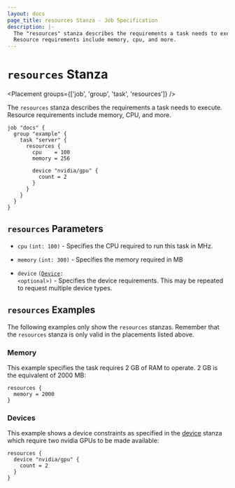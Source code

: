 ```yaml
---
layout: docs
page_title: resources Stanza - Job Specification
description: |-
  The "resources" stanza describes the requirements a task needs to execute.
  Resource requirements include memory, cpu, and more.
---
```


# `resources` Stanza

<Placement groups={['job', 'group', 'task', 'resources']} />

The `resources` stanza describes the requirements a task needs to execute.
Resource requirements include memory, CPU, and more.

```hcl
job "docs" {
  group "example" {
    task "server" {
      resources {
        cpu    = 100
        memory = 256

        device "nvidia/gpu" {
          count = 2
        }
      }
    }
  }
}
```

## `resources` Parameters

- `cpu` `(int: 100)` - Specifies the CPU required to run this task in MHz.

- `memory` `(int: 300)` - Specifies the memory required in MB

- `device` <code>([Device][]: &lt;optional&gt;)</code> - Specifies the device
  requirements. This may be repeated to request multiple device types.

## `resources` Examples

The following examples only show the `resources` stanzas. Remember that the
`resources` stanza is only valid in the placements listed above.

### Memory

This example specifies the task requires 2 GB of RAM to operate. 2 GB is the
equivalent of 2000 MB:

```hcl
resources {
  memory = 2000
}
```

### Devices

This example shows a device constraints as specified in the [device][] stanza
which require two nvidia GPUs to be made available:

```hcl
resources {
  device "nvidia/gpu" {
    count = 2
  }
}
```

[device]: /docs/job-specification/device 'Nomad device Job Specification'

